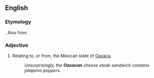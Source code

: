==English==

===Etymology===
{{calque|en|es|oaxaqueño}}. Also from {{suffix|en|Oaxaca|an}}.

===Adjective===
{{en-adj|-}}

# Relating to, or from, the Mexican state of [[Oaxaca]].
#: ''Unsurprisingly, the '''Oaxacan''' cheese steak sandwich contains jalapeno peppers.''
